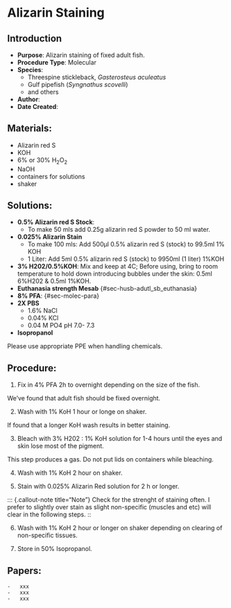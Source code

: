 # Alizarin Staining {#sec-molec_aliz}

## Introduction

-   **Purpose**: Alizarin staining of fixed adult fish.
-   **Procedure Type**: Molecular
-   **Species**:
    -   Threespine stickleback, *Gasterosteus aculeatus*
    -   Gulf pipefish (*Syngnathus scovelli*)
    -   and others
-   **Author**: 
-   **Date Created**: 



## Materials:

-   Alizarin red S
-   KOH
-   6% or 30% H~2~O~2~
-   NaOH
-   containers for solutions
-   shaker

## Solutions:

-   **0.5% Alizarin red S Stock**:
    -   To make 50 mls add 0.25g alizarin red S powder to 50 ml water.
-   **0.025% Alizarin Stain**
    -   To make 100 mls: Add 500µl 0.5% alizarin red S (stock) to 99.5ml 1% KOH
    -   1 Liter: Add 5ml 0.5% alizarin red S (stock) to 9950ml (1 liter) 1%KOH
-   **3% H202/0.5%KOH**: Mix and keep at 4C; Before using, bring to room temperature to hold down introducing bubbles under the skin: 0.5ml 6%H202 & 0.5ml 1%KOH.
-   **Euthanasia strength Mesab** {#sec-husb-adutl_sb_euthanasia}
-   **8% PFA**: {#sec-molec-para}
-   **2X PBS**
    -   1.6% NaCl
    -   0.04% KCl
    -   0.04 M PO4 pH 7.0- 7.3
-  **Isopropanol**

::: {.callout-warning title="Chemical Warning"}
Please use appropriate PPE when handling chemicals. 
:::

## Procedure:

   1. Fix in 4% PFA 2h to overnight depending on the size of the fish. 

::: {.callout-note title="Note"}
We've found that adult fish should be fixed overnight.
:::

   2. Wash with 1% KoH 1 hour or longe on shaker. 
 
::: {.callout-note title="Note"}
If found that a longer KoH wash results in better staining. 
:::  
   
   3. Bleach with 3% H202 : 1% KoH solution for 1-4 hours until the eyes and skin lose most of the pigment. 
   
::: {.callout-note title="Warning"}
This step produces a gas. Do not put lids on containers while bleaching. 
:::  

   4. Wash with 1% KoH 2 hour on shaker. 
   
   5. Stain with 0.025% Alizarin Red solution for 2 h or longer. 
   
::: {.callout-note title="Note"}
Check for the strenght of staining often. I prefer to slightly over stain as slight non-specific (muscles and etc) will clear in the following steps.
::  
   
   6. Wash with 1% KoH 2 hour or longer on shaker depending on clearing of non-specific tissues. 
   
   7. Store in 50% Isopropanol. 
   
## Papers:
    -   xxx
    -   xxx
    -   xxx
